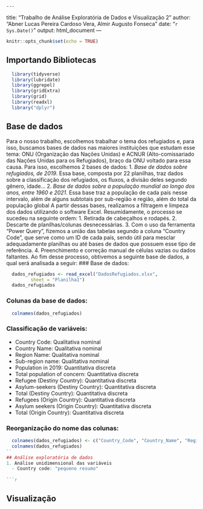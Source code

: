 	---
title: "Trabalho de Análise Exploratória de Dados e Visualização 2"
author: "Abner Lucas Pereira Cardoso Vera, Almir Augusto Fonseca"
date: "`r Sys.Date()`"
output: html_document
---
```{r setup, include=FALSE}
knitr::opts_chunk$set(echo = TRUE)
```
## Importando Bibliotecas 
```{r, message = FALSE}
  library(tidyverse)
  library(lubridate)
  library(ggrepel)
  library(gridExtra)
  library(grid)
  library(readxl)
  library("dplyr")
```
## Base de dados 
Para o nosso trabalho, escolhemos trabalhar o tema dos refugiados e, para isso, buscamos bases de dados nas maiores instituições que estudam esse tema: ONU (Organização das Nações Unidas) e ACNUR (Alto-comissariado das Nações Unidas para os Refugiados), braço da ONU voltado para essa causa.
Para isso, escolhemos 2 bases de dados:
1. *Base de dados sobre refugiados, de 2019*. Essa base, composta por 22 planilhas, traz dados sobre a classificação dos refugiados, os fluxos, a divisão deles segundo gênero, idade...
2. *Base de dados sobre a população mundial ao longo dos anos, entre 1960 e 2021*. Essa base traz a população de cada país nesse intervalo, além de alguns subtotais por sub-região e região, além do total da população global
A partir dessas bases, realizamos a filtragem e limpeza dos dados utilizando o software Excel. Resumidamente, o processo se sucedeu na seguinte ordem:
1. Retirada de cabeçalhos e rodapés.
2. Descarte de planilhas/colunas desnecessárias.
3. Com o uso da ferramenta "Power Query", fizemos a união das tabelas segundo a coluna "Country Code", que serve como um ID de cada país, sendo útil para mesclar adequadamente planilhas ou até bases de dados que possuem esse tipo de referência.
4. Preenchimento e correção manual de células vazias ou dados faltantes.
Ao fim desse processo, obtivemos a seguinte base de dados, a qual será analisada a seguir:
### Base de dados:
```{r, base de dados dados_refugiados}
  dados_refugiados <- read_excel("DadosRefugiados.xlsx", 
         sheet = "Planilha1")
  dados_refugiados
```
  
### Colunas da base de dados:
```{r, colunas de dados_refugiados}
  colnames(dados_refugiados)
```
### Classificação de variáveis:
    
- Country Code: Qualitativa nominal  
- Country Name: Qualitativa nominal 
- Region Name: Qualitativa nominal 
- Sub-region name: Qualitativa nominal 
- Population in 2019: Quantitativa discreta 
- Total population of concern: Quantitativa discreta 
- Refugee (Destiny Country): Quantitativa discreta 
- Asylum-seekers (Destiny  Country): Quantitativa discreta 
- Total (Destiny Country): Quantitativa discreta 
- Refugees (Origin Country): Quantitativa discreta 
- Asylum seekers (Origin Country): Quantitativa discreta 
- Total (Origin Country): Quantitativa discreta 
    
### Reorganização do nome das colunas:
  
```{r}
  colnames(dados_refugiados) <- c("Country_Code", "Country_Name", "Region_Name", "Sub-region_name", "Population_in_2019", "Total_population_of_concern", "Refugee(Destiny_Country)", "Asylum-seekers(Destiny_Country)", "Total(Destiny_Country)", "Refugee(Origin_Country)", "Asylum-seekers(Origin_Country)", "Total(Origin_Country)")
  colnames(dados_refugiados)
``
## Análise exploratória de dados
1. Análise unidimensional das variáveis
  - Country code: "pequeno resumo"
  
```{r}
```
  
    
  
  
## Visualização